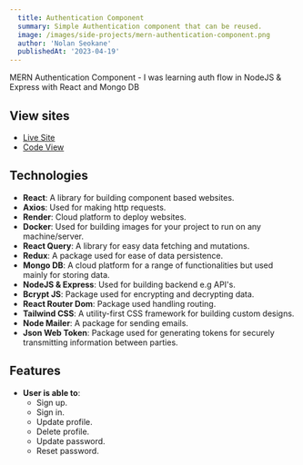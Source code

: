 ```yaml
---
  title: Authentication Component
  summary: Simple Authentication component that can be reused.
  image: /images/side-projects/mern-authentication-component.png
  author: 'Nolan Seokane'
  publishedAt: '2023-04-19'
---
```


MERN Authentication Component - I was learning auth flow in NodeJS & Express
with React and Mongo DB

## View sites

- [Live Site](https://mern-authentication-component.onrender.com/)
- [Code View](https://github.com/nseokaneJHB/MERN-Authentication-Component)

## Technologies

- **React**: A library for building component based websites.
- **Axios**: Used for making http requests.
- **Render**: Cloud platform to deploy websites.
- **Docker**: Used for building images for your project to run on any
  machine/server.
- **React Query**: A library for easy data fetching and mutations.
- **Redux**: A package used for ease of data persistence.
- **Mongo DB**: A cloud platform for a range of functionalities but used mainly
  for storing data.
- **NodeJS & Express**: Used for building backend e.g API's.
- **Bcrypt JS**: Package used for encrypting and decrypting data.
- **React Router Dom**: Package used handling routing.
- **Tailwind CSS**: A utility-first CSS framework for building custom designs.
- **Node Mailer**: A package for sending emails.
- **Json Web Token**: Package used for generating tokens for securely
  transmitting information between parties.

## Features

- **User is able to**:
  - Sign up.
  - Sign in.
  - Update profile.
  - Delete profile.
  - Update password.
  - Reset password.
